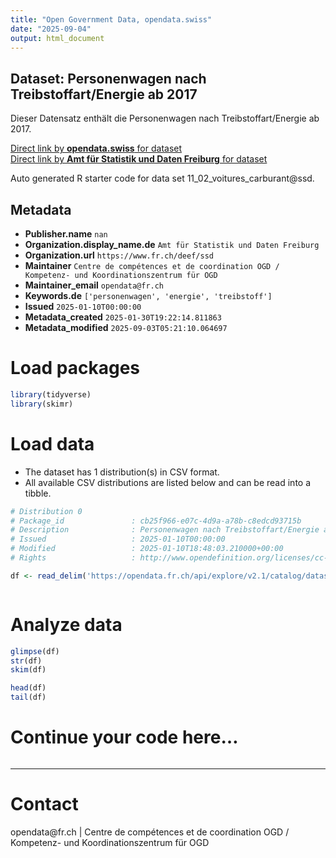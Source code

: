 ```yaml
---
title: "Open Government Data, opendata.swiss"
date: "2025-09-04"
output: html_document
---
```


## Dataset: Personenwagen nach Treibstoffart/Energie ab 2017

Dieser Datensatz enthält die Personenwagen nach Treibstoffart/Energie ab 2017.

[Direct link by **opendata.swiss** for dataset](https://opendata.swiss/de/dataset/personenwagen-nach-treibstoffart-energie-ab-2017)<br>
[Direct link by **Amt für Statistik und Daten Freiburg** for dataset](https://opendata.fr.ch/explore/dataset/11_02_voitures_carburant/)

Auto generated R starter code for data set 11_02_voitures_carburant@ssd.

## Metadata

- **Publisher.name** `nan`
- **Organization.display_name.de** `Amt für Statistik und Daten Freiburg`
- **Organization.url** `https://www.fr.ch/deef/ssd`
- **Maintainer** `Centre de compétences et de coordination OGD / Kompetenz- und Koordinationszentrum für OGD`
- **Maintainer_email** `opendata@fr.ch`
- **Keywords.de** `['personenwagen', 'energie', 'treibstoff']`
- **Issued** `2025-01-10T00:00:00`
- **Metadata_created** `2025-01-30T19:22:14.811863`
- **Metadata_modified** `2025-09-03T05:21:10.064697`


# Load packages

```r

library(tidyverse)
library(skimr)

```

# Load data

-   The dataset has 1 distribution(s) in CSV format.
-   All available CSV distributions are listed below and can be read into a tibble.

```r

# Distribution 0
# Package_id               : cb25f966-e07c-4d9a-a78b-c8edcd93715b
# Description              : Personenwagen nach Treibstoffart/Energie ab 2017 (csv)
# Issued                   : 2025-01-10T00:00:00
# Modified                 : 2025-01-10T18:48:03.210000+00:00
# Rights                   : http://www.opendefinition.org/licenses/cc-by-sa

df <- read_delim('https://opendata.fr.ch/api/explore/v2.1/catalog/datasets/11_02_voitures_carburant/exports/csv?use_labels=true')



```

# Analyze data

```r

glimpse(df)
str(df)
skim(df)

head(df)
tail(df)

```

# Continue your code here...

```r

```

------------------------------------------------------------------------

# Contact

opendata@fr.ch | Centre de compétences et de coordination OGD / Kompetenz- und Koordinationszentrum für OGD

